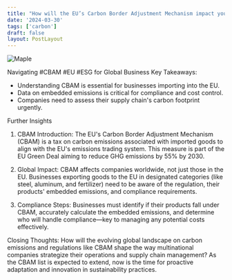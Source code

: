 ```yaml
---
title: "How will the EU’s Carbon Border Adjustment Mechanism impact you?"
date: '2024-03-30'
tags: ['carbon']
draft: false
layout: PostLayout
---
```


<div className="flex justify-center">
  <div className="my-1 w-full px-2 xl:my-1 xl:w-1/2 xl:px-2">
    <img src="https://willpolesa.pythonanywhere.com/static/podcast_thumbnails/recU5bkeak3pzJT2mpodcast_thumbnail.jpg" alt="Maple" className="mx-auto h-58 w-auto" />
  </div>
</div>

Navigating #CBAM #EU #ESG for Global Business
Key Takeaways:
- Understanding CBAM is essential for businesses importing into the EU.
- Data on embedded emissions is critical for compliance and cost control.
- Companies need to assess their supply chain's carbon footprint urgently.

Further Insights
1. CBAM Introduction:
The EU's Carbon Border Adjustment Mechanism (CBAM) is a tax on carbon emissions associated with imported goods to align with the EU's emissions trading system. This measure is part of the EU Green Deal aiming to reduce GHG emissions by 55% by 2030.

2. Global Impact:
CBAM affects companies worldwide, not just those in the EU. Businesses exporting goods to the EU in designated categories (like steel, aluminum, and fertilizer) need to be aware of the regulation, their products' embedded emissions, and compliance requirements.

3. Compliance Steps:
Businesses must identify if their products fall under CBAM, accurately calculate the embedded emissions, and determine who will handle compliance—key to managing any potential costs effectively.

Closing Thoughts:
How will the evolving global landscape on carbon emissions and regulations like CBAM shape the way multinational companies strategize their operations and supply chain management? As the CBAM list is expected to extend, now is the time for proactive adaptation and innovation in sustainability practices.
